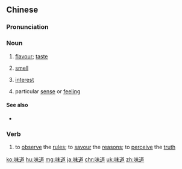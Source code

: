 ==Chinese==
{{zh-forms|lit=to savour the principles}}

===Pronunciation===
{{zh-pron
|m=wèidào,tl=y
|m_note=The verb sense is only read with the reading "wèidào", with emphases on both syllables
|m-s=wei4dao4
|c=mei6 dou6
|md=ê-dô̤
|h=pfs=mi-tho
|mn=qz:bī-tō͘/xm,zz:bī-tō
|w=3mi dau
|cat=n,v
}}

===Noun===
{{zh-noun}}

# [[flavour]]; [[taste]]
#: {{zh-x|品嘗 味道|to taste the '''flavour'''}}
#: {{zh-x|要 什麼 味道 的 冰淇淋？|What '''flavour''' of ice cream would you like?}}
# [[smell]] {{zh-mw|m:股}}
#: {{zh-x|菜 有 股 味道。|The dish '''smells''' rotten.}}
# {{lb|zh|figurative}} [[interest]]
#: {{zh-x|越 看 越 有 味道|the more one reads, the more intriguing [the book] becomes}}
# {{lb|zh|figurative}} particular [[sense]] or [[feeling]]
#: {{zh-x|有點 諷刺 的 味道|have a '''touch''' of sarcasm}}

====See also====
* {{zh-l|口味}}

===Verb===
{{zh-verb}}

# {{lb|zh|archaic}} to [[observe]] the [[rule]]s; to [[savour]] the [[reasons]]; to [[perceive]] the [[truth]]

{{zh-cat|Elementary}}

[[ko:味道]]
[[hu:味道]]
[[mg:味道]]
[[ja:味道]]
[[chr:味道]]
[[uk:味道]]
[[zh:味道]]